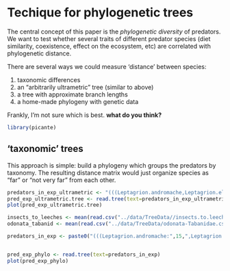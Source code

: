# Techique for phylogenetic trees

The central concept of this paper is the _phylogenetic diversity_ of predators.  We want to test whether several traits of different predator species (diet similarity, coexistence, effect on the ecosystem, etc) are correlated with phylogenetic distance.

There are several ways we could measure 'distance' between species:

1.  taxonomic differences
2.  an "arbitrarily ultrametric" tree (similar to above)
3.  a tree with approximate branch lengths
4.  a home-made phylogeny with genetic data

Frankly, I'm not sure which is best.  **what do you think?**

```r
library(picante)
```
## 'taxonomic' trees

This approach is simple: build a phylogeny which groups the predators by taxonomy.  The resulting distance matrix would just organize species as "far" or "not very far" from each other.

```r
predators_in_exp_ultrametric <- "(((Leptagrion.andromache,Leptagrion.elongatum),Tabanidae.spA),Hirudinidae);"
pred_exp_ultrametric.tree <- read.tree(text=predators_in_exp_ultrametric)
plot(pred_exp_ultrametric.tree)
```



```r

insects_to_leeches <- mean(read.csv("../data/TreeData//insects.to.leeches.csv")$Time)
odonata_tabanid <- mean(read.csv("../data/TreeData/odonata-Tabanidae.csv")$Time)

predators_in_exp <- paste0("(((Leptagrion.andromache:",15,",Leptagrion.elongatum:",15,"):",odonata_tabanid-15,",Tabanidae.spA:",odonata_tabanid,"):",insects_to_leeches-odonata_tabanid,",Hirudinidae:",insects_to_leeches,");")


pred_exp_phylo <- read.tree(text=predators_in_exp)
plot(pred_exp_phylo)
```

